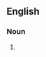 {{also|deathbed|death bed}}

==English==

===Noun===
{{en-noun}}

# {{alternative spelling of|deathbed|lang=en}}